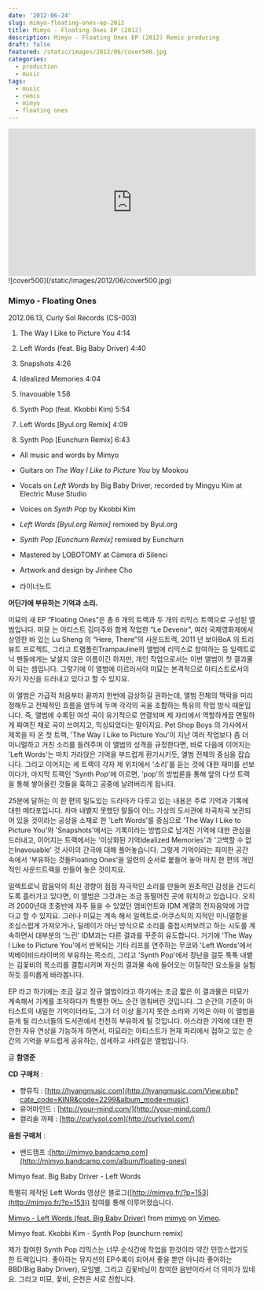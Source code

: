 ```yaml
---
date: '2012-06-24'
slug: mimyo-floating-ones-ep-2012
title: Mimyo - Floating Ones EP (2012)
description: Mimyo - Floating Ones EP (2012) Remix producing
draft: false
featured: /static/images/2012/06/cover500.jpg
categories:
  - production
  - music
tags:
  - music
  - remix
  - mimyo
  - floating ones
---
```


<div className="container flex justify-center">
  <iframe
    width="100%"
    height="300"
    scrolling="no"
    frameBorder="no"
    src="https://w.soundcloud.com/player/?url=https%3A//api.soundcloud.com/tracks/49863669&amp;color=%23ff5500&amp;auto_play=false&amp;hide_related=false&amp;show_comments=true&amp;show_user=true&amp;show_reposts=false&amp;show_teaser=true&amp;visual=true"
  ></iframe>
</div>

<div className="container flex justify-center">
  ![cover500](/static/images/2012/06/cover500.jpg)
</div>

### Mimyo - Floating Ones

2012.06.13, Curly Sol Records (CS-003)

1. The Way I Like to Picture You 4:14

2. Left Words (feat. Big Baby Driver) 4:40

3. Snapshots 4:26

4. Idealized Memories 4:04

5. Inavouable 1:58

6. Synth Pop (feat. Kkobbi Kim) 5:54

7. Left Words [Byul.org Remix] 4:09

8. Synth Pop [Eunchurn Remix] 6:43

- All music and words by Mimyo
- Guitars on _The Way I Like to Picture You_ by Mookou
- Vocals on _Left Words_ by Big Baby Driver, recorded by Mingyu Kim at Electric Muse Studio
- Voices on _Synth Pop_ by Kkobbi Kim
- _Left Words [Byul.org Remix]_ remixed by Byul.org
- _Synth Pop [Eunchurn Remix]_ remixed by Eunchurn
- Mastered by LOBOTOMY at Càmera di Silenci
- Artwork and design by Jinhee Cho

- 라이너노트

**어딘가에 부유하는 기억과 소리.**

미묘의 새 EP “Floating Ones”은 총 6 개의 트랙과 두 개의 리믹스 트랙으로 구성된 앨범입니다. 미묘 는 아티스트 김미주와 함께 작업한 “Le Devenir”, 여러 국제영화제에서 상영한 바 있는 Lu Sheng 의 “Here, There”의 사운드트랙, 2011 년 보아BoA 의 트리뷰트 프로젝트, 그리고 트램폴린Trampauline의 앨범에 리믹스로 참여하는 등 일렉트로닉 팬들에게는 낯설지 않은 이름이긴 하지만, 개인 작업으로서는 이번 앨범이 첫 결과물이 되는 셈입니다. 그렇기에 이 앨범에 이르러서야 미묘는 본격적으로 아티스트로서의 자기 자신을 드러내고 있다고 할 수 있지요.

이 앨범은 가급적 처음부터 끝까지 한번에 감상하길 권하는데, 앨범 전체의 맥락을 미리 정해두고 전체적인 흐름을 염두에 두며 각각의 곡을 조합하는 특유의 작업 방식 때문입니다. 즉, 앨범에 수록된 여섯 곡이 유기적으로 연결되며 제 자리에서 역할하게끔 면밀하게 짜여진 채로 곡이 쓰여지고, 믹싱되었다는 말이지요. Pet Shop Boys 의 가사에서 제목을 따 온 첫 트랙, 'The Way I Like to Picture You'이 지난 여러 작업보다 좀 더 미니멀하고 거친 소리를 들려주며 이 앨범의 성격을 규정한다면, 바로 다음에 이어지는 'Left Words'는 마치 가라앉은 기억을 부드럽게 환기시키듯, 앨범 전체의 중심을 잡습니다. 그리고 이어지는 세 트랙이 각자 제 위치에서 '소리'를 듣는 것에 대한 재미를 선보이다가, 마지막 트랙인 'Synth Pop'에 이르면, 'pop'의 방법론을 통해 앞의 다섯 트랙을 통해 쌓아올린 것들을 훅하고 공중에 날려버리게 됩니다.

25분에 달하는 이 한 편의 밀도있는 드라마가 다루고 있는 내용은 주로 기억과 기록에 대한 메타포입니다. 차마 내뱉지 못했던 말들이 어느 가상의 도서관에 차곡차곡 보관되어 있을 것이라는 공상을 소재로 한 'Left Words'를 중심으로 'The Way I Like to Picture You'와 'Snapshots'에서는 기록이라는 방법으로 남겨진 기억에 대한 관심을 드러내고, 이어지는 트랙에서는 '이상화된 기억Idealized Memories'과 '고백할 수 없는Inavouable' 것 사이의 간극에 대해 풀어놓습니다. 그렇게 기억이라는 희미한 공간 속에서 '부유하는 것들Floating Ones'을 일련의 순서로 붙들어 놓아 마치 한 편의 개인적인 사운드트랙을 만들어 놓은 것이지요.

일렉트로닉 팝음악의 최신 경향이 점점 자극적인 소리를 만들며 원초적인 감성을 건드리도록 흘러가고 있다면, 이 앨범은 그것과는 조금 동떨어진 곳에 위치하고 있습니다. 오히려 2000년대 초중반에 자주 들을 수 있었던 앰비언트와 IDM 계열의 전자음악에 가깝다고 할 수 있지요. 그러나 미묘는 계속 해서 일렉트로-어쿠스틱의 지적인 미니멀함을 조심스럽게 가져오거나, 딜레이가 아닌 방식으로 소리를 중첩시켜보려고 하는 시도를 계속하면서 대부분의 '느린' IDM과는 다른 결과를 꾸준히 유도합니다. 거기에 'The Way I Like to Picture You'에서 반복되는 기타 리프를 연주하는 무코와 'Left Words'에서 빅베이비드라이버의 부유하는 목소리, 그리고 'Synth Pop'에서 장난을 걸듯 툭툭 내뱉는 김꽃비의 목소리를 결합시키며 자신의 결과물 속에 들어오는 이질적인 요소들을 실험하듯 흥미롭게 바라봅니다.

EP 라고 하기에는 조금 길고 정규 앨범이라고 하기에는 조금 짧은 이 결과물은 미묘가 계속해서 기계를 조작하다가 특별한 어느 순간 멈춰버린 것입니다. 그 순간의 기준이 아티스트의 내밀한 기억이더라도, 그가 더 이상 옮기지 못한 소리와 기억은 아마 이 앨범을 듣게 될 리스너들의 도서관에서 천천히 부유하게 될 것입니다. 아스라한 기억에 대한 편안한 자유 연상을 가능하게 하면서, 미묘라는 아티스트가 현재 파리에서 접하고 있는 순간의 기억을 부드럽게 공유하는, 섬세하고 사려깊은 앨범입니다.

글 **함영준**

**CD 구매처** :

- 향뮤직 : [http://hyangmusic.com](http://hyangmusic.com/View.php?cate_code=KINR&code=2299&album_mode=music)
- 유어마인드 : [http://your-mind.com/](http://your-mind.com/)
- 컬리솔 까페 : [http://curlysol.com](http://curlysol.com/)

**음원 구매처** :

- 밴드캠프 :[http://mimyo.bandcamp.com](http://mimyo.bandcamp.com/album/floating-ones)

Mimyo feat. Big Baby Driver - Left Words

특별히 제작된 Left Words 영상은 블로그([http://mimyo.fr/?p=153](http://mimyo.fr/?p=153)) 참여를 통해 이루어졌습니다.

[Mimyo - Left Words (feat. Big Baby Driver)](http://vimeo.com/43223298) from [mimyo](http://vimeo.com/mimyo) on [Vimeo](http://vimeo.com).

Mimyo feat. Kkobbi Kim - Synth Pop (eunchurn remix)

제가 참여한 Synth Pop 리믹스는 너무 순식간에 작업을 한것이라 약간 민망스럽기도 한 트랙입니다. 좋아하는 뮤지션의 EP수록이 되어서 좋을 뿐만 아니라 좋아하는 BBD(Big Baby Driver), 모임별, 그리고 김꽃비님이 참여한 음반이라서 더 의미가 있네요. 그리고 미묘, 꽃비, 은천은 서로 친합니다.
